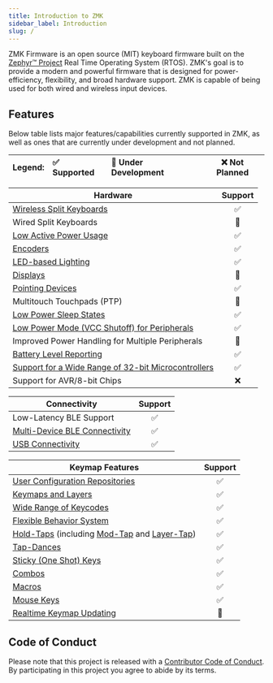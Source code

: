 ```yaml
---
title: Introduction to ZMK
sidebar_label: Introduction
slug: /
---
```



ZMK Firmware is an open source (MIT) keyboard firmware built on the [Zephyr™ Project](https://zephyrproject.org/) Real Time Operating System (RTOS).
ZMK's goal is to provide a modern and powerful firmware that is designed for power-efficiency, flexibility, and broad hardware support.
ZMK is capable of being used for both wired and wireless input devices.

## Features

Below table lists major features/capabilities currently supported in ZMK, as well as ones that are currently under development and not planned.

<Columns>
  <Column className="full-width-table">

| Legend: | ✅ Supported | 🚧 Under Development | ❌ Not Planned |
| :------ | :----------- | :------------------- | -------------- |

  </Column>
</Columns>

<Columns>
  <Column className="full-width-table">

| Hardware                                                                                                      | Support |
| ------------------------------------------------------------------------------------------------------------- | :-----: |
| [Wireless Split Keyboards](features/split-keyboards.md)                                                       |   ✅    |
| Wired Split Keyboards                                                                                         |   🚧    |
| [Low Active Power Usage](/power-profiler)                                                                     |   ✅    |
| [Encoders](features/encoders.md)                                                                              |   ✅    |
| [LED-based Lighting](features/lighting.md)                                                                    |   ✅    |
| [Displays](features/displays.md)                                                                              |   🚧    |
| [Pointing Devices](features/pointing.md)                                                                      |   ✅    |
| Multitouch Touchpads (PTP)                                                                                    |   🚧    |
| [Low Power Sleep States](features/low-power-states.md)                                                        |   ✅    |
| [Low Power Mode (VCC Shutoff) for Peripherals](keymaps/behaviors/power.md)                                    |   ✅    |
| Improved Power Handling for Multiple Peripherals                                                              |   🚧    |
| [Battery Level Reporting](features/battery.md)                                                                |   ✅    |
| [Support for a Wide Range of 32-bit Microcontrollers](https://docs.zephyrproject.org/3.5.0/boards/index.html) |   ✅    |
| Support for AVR/8-bit Chips                                                                                   |   ❌    |

  </Column>
  <Column className="full-width-table">

| Connectivity                                                    | Support |
| --------------------------------------------------------------- | :-----: |
| Low-Latency BLE Support                                         |   ✅    |
| [Multi-Device BLE Connectivity](features/bluetooth.md#profiles) |   ✅    |
| [USB Connectivity](keymaps/behaviors/outputs.md)                |   ✅    |

| Keymap Features                                                                                                                                                     | Support |
| ------------------------------------------------------------------------------------------------------------------------------------------------------------------- | :-----: |
| [User Configuration Repositories](user-setup.mdx)                                                                                                                   |   ✅    |
| [Keymaps and Layers](keymaps/index.mdx)                                                                                                                             |   ✅    |
| [Wide Range of Keycodes](keymaps/list-of-keycodes.mdx)                                                                                                              |   ✅    |
| [Flexible Behavior System](keymaps/behaviors/index.mdx)                                                                                                             |   ✅    |
| [Hold-Taps](keymaps/behaviors/hold-tap.mdx) (including [Mod-Tap](keymaps/behaviors/hold-tap.mdx#mod-tap) and [Layer-Tap](keymaps/behaviors/hold-tap.mdx#layer-tap)) |   ✅    |
| [Tap-Dances](keymaps/behaviors/tap-dance.mdx)                                                                                                                       |   ✅    |
| [Sticky (One Shot) Keys](keymaps/behaviors/sticky-key.md)                                                                                                           |   ✅    |
| [Combos](keymaps/combos.md)                                                                                                                                         |   ✅    |
| [Macros](keymaps/behaviors/macros.md)                                                                                                                               |   ✅    |
| [Mouse Keys](keymaps/behaviors/mouse-emulation.md)                                                                                                                  |   ✅    |
| [Realtime Keymap Updating](features/studio.md)                                                                                                                      |   🚧    |

  </Column>
</Columns>

## Code of Conduct

Please note that this project is released with a [Contributor Code of Conduct](https://www.contributor-covenant.org/version/2/0/code_of_conduct/).
By participating in this project you agree to abide by its terms.
